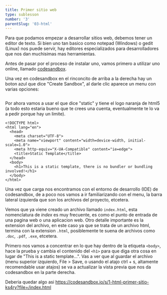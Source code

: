 ```yaml
---
title: Primer sitio web
type: sublesson
number: '3'
parentSlug: '03-html'
---
```


Para que podamos empezar a desarrollar sitios web, debemos tener un editor de
texto. Si bien uno tan basico como notepad (Windows) o gedit (Linux) nos puede
servir, hay editores especializados para desarrolladores que nos dan muchisimas
mas herramientas.

Antes de pasar por el proceso de instalar uno, vamos primero a utilizar uno
online, llamado <a href="https://codesandbox.io/">codesandbox</a>.

Una vez en codesandbox en el rinconcito de arriba a la derecha hay un boton azul
que dice "Create Sandbox", al darle clic aparece un menu con varias opciones:

<img
  src="https://res.cloudinary.com/intro-web-dev-notes/image/upload/v1642300348/sanbox-menu_sainiy.png"
  alt=""
/>

Por ahora vamos a usar el que dice "static" y tiene el logo naranja de html5 (a
todo esto estaria bueno que te crees una cuenta, eventualmente te lo va a pedir
porque hay un limite).

```html5
<!DOCTYPE html>
<html lang="en">
  <head>
    <meta charset="UTF-8">
    <meta name="viewport" content="width=device-width, initial-scale=1.0">
    <meta http-equiv="X-UA-Compatible" content="ie=edge">
    <title>Static Template</title>
  </head>
  <body>
    <h1>This is a static template, there is no bundler or bundling involved!</h1>
  </body>
</html>
```

Una vez que carga nos encontramos con el entorno de desarrollo (IDE) de
codesandbox, de a poco nos vamos a ir familiarizando con el menu, la barra
lateral izquierda que son los archivos del proyecto, etcetera.

Vemos que ya viene creado un archivo llamado `index.html`, esta nomenclatura de
_index_ es muy frecuente, es como el punto de entrada de una pagina web o una
aplicacion web. Otro detalle importante es la extension del archivo, en este
caso ya que se trata de un archivo html, termina con la extension `.html`,
posiblemente te suena de archivos como `.doc`, `.pdf`, `.exe`, etcetera.

Primero nos vamos a concentrar en lo que hay dentro de la etiqueta `<body>`,
hace la prueba y cambia el contenido del `<h1>` para que diga otra cosa en lugar
de "This is a static template...". Vas a ver que al guardar el archivo (menu
superior izquierdo, File > Save, o usando el atajo ctrl + s, altamente
recomendable usar atajos) se va a actualizar la vista previa que nos da
codesandbox en la parte derecha.

Deberia quedar algo asi
https://codesandbox.io/s/1-html-primer-sitio-ks4ry?file=/index.html
